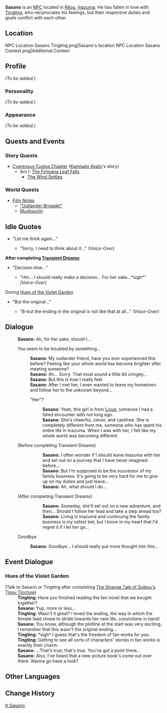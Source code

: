 {{Meta
<!-- REMOVE THIS TEMPLATE AFTER ADDING MISSING INFO -->
|missing_NPC_profile  = yes
}}
{{Character Infobox
|type             = NPC
|image            = NPC Sasano.png
|region           = Inazuma
}}
'''Sasano''' is an [[NPC]] located in [[Ritou]], [[Inazuma]]. He has fallen in love with [[Tingting]], who reciprocates his feelings, but their respective duties and goals conflict with each other.

==Location==
<gallery hideaddbutton="true" captionalign="center">
NPC Location Sasano Tingting.png|Sasano's location
NPC Location Sasano Context.png|Additional Context
</gallery>

==Profile==
<!-- detailed story/lore information goes here -->
''(To be added.)''

===Personality===
''(To be added.)''

===Appearance===
''(To be added.)''

==Quests and Events==
===Story Quests===
* [[Cypressus Custos Chapter]] ([[Kamisato Ayato]]'s story)
** Act I: [[The Firmiana Leaf Falls]]
*** [[The Wind Settles]]
===World Quests===
* [[Film Notes]]
** [["Outlander Brigade!"]]
** [[Mushounin]]

==Idle Quotes==
*"Let me think again..."
**{{A|VO Sasano 01.ogg}} "Sorry, I need to think about it..." ''(Voice-Over)''

'''After completing [[Transient Dreams]]'''
*"Decision time..."
**{{A|VO Sasano 02.ogg}} "Hm... I should really make a decision... For her sake...*sigh*" ''(Voice-Over)''

;During [[Hues of the Violet Garden]]
* "But the original..."
** {{A|VO Sasano 01 (Irodori).ogg}} "B-but the ending in the original is not like that at all..." ''(Voice-Over)''

==Dialogue==
{{Dialogue start}}
:'''Sasano:''' Ah, for her sake, should I...
:{{DIcon}} You seem to be troubled by something...
::'''Sasano:''' My outlander friend, have you ever experienced this before? Feeling like your whole world has become brighter after meeting someone?
::'''Sasano:''' Ah... Sorry. That must sound a little bit cringey...
::'''Sasano:''' But this is how I really feel.
::'''Sasano:''' After I met her, I even wanted to leave my hometown and follow her to the unknown beyond...
::{{DIcon}} "Her"?
:::'''Sasano:''' Yeah, this girl is from [[Liyue]], someone I had a fated encounter with not long ago.
:::'''Sasano:''' She's cheerful, clever, and carefree. She is completely different from me, someone who has spent his entire life in Inazuma. When I was with her, I felt like my whole world was becoming different.
:;(Before completing Transient Dreams)
:::'''Sasano:''' I often wonder if I should leave Inazuma with her and set out on a journey that I have never imagined before...
:::'''Sasano:''' But I'm supposed to be the successor of my family business. It's going to be very hard for me to give up on my duties and just leave...
:::'''Sasano:''' Ah, what should I do...
:;(After completing Transient Dreams)
:::'''Sasano:''' Someday, she'll set out on a new adventure, and then... Should I follow her lead and take a step ahead too?
:::'''Sasano:''' Living in Inazuma and continuing the family business is my safest bet, but I know in my heart that I'd regret it if I let her go...
:{{DIcon}} Goodbye.
::'''Sasano:''' Goodbye... I should really put more thought into this...
{{Dialogue end}}

==Event Dialogue==
===Hues of the Violet Garden===
{{Dialogue start}}
;(Talk to Sasano or Tingting after completing [[The Strange Tale of Suikou's Tipsy Tincture (Quest)|The Strange Tale of Suikou's Tipsy Tincture]])
:'''Tingting:''' Have you finished reading the fan novel that we bought together?
:'''Sasano:''' Yup, more or less...
:'''Tingting:''' Wasn't it great? I loved the ending, the way in which the female lead chose to stride towards her new life, convictions in hand!
:'''Sasano:''' You know, although the plotline at the start was very exciting, I remember that this wasn't the original ending...
:'''Tingting:''' *sigh* I guess that's the freedom of fan works for you.
:'''Tingting:''' Getting to see all sorts of characters' stories in fan works is exactly their charm.
:'''Sasano:''' ...That's true, that's true. You've got a point there...
:'''Sasano:''' Also, I've heard that a new picture book's come out over there. Wanna go have a look?
{{Dialogue end}}

==Other Languages==
{{Other Languages|default_hidden = 1
|en      = Sasano
|zhs     = 笹野
|zhs_rm  = Shìyě{{Assumed}}
|zht     = 笹野
|zht_rm  = Shìyě{{Assumed}}
|ja      = 笹野
|ja_rm   = Sasano
|ko      = 사사노
|ko_rm   = Sasano
|es      = Sasano
|fr      = Sasano
|ru      = Сасано
|th      = Sasano
|vi      = Sasano
|de      = Sasano
|id      = Sasano
|pt      = Sasano
}}

==Change History==
{{Change History|2.0}}
<!--
==References==
{{Reflist}}-->

[[fr:Sasano]]
